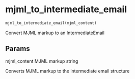 # mjml_to_intermediate_email { #emailer-lib.mjml_to_intermediate_email }

```python
mjml_to_intermediate_email(mjml_content)
```

Convert MJML markup to an IntermediateEmail

## Params {.doc-section .doc-section-params}

mjml_content
    MJML markup string

Converts MJML markup to the intermediate email structure